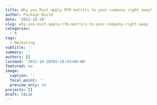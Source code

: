 ```yaml
---
title: Why you Must apply RFM matrics to your company right away!
author: Package Build
date: '2021-10-28'
slug: why-you-must-apply-rfm-matrics-to-your-company-right-away
categories:
  - R
tags:
  - Marketing
subtitle: ''
summary: ''
authors: []
lastmod: '2021-10-28T03:10:43+09:00'
featured: no
image:
  caption: ''
  focal_point: ''
  preview_only: no
projects: []
draft: FALSE
---
```

